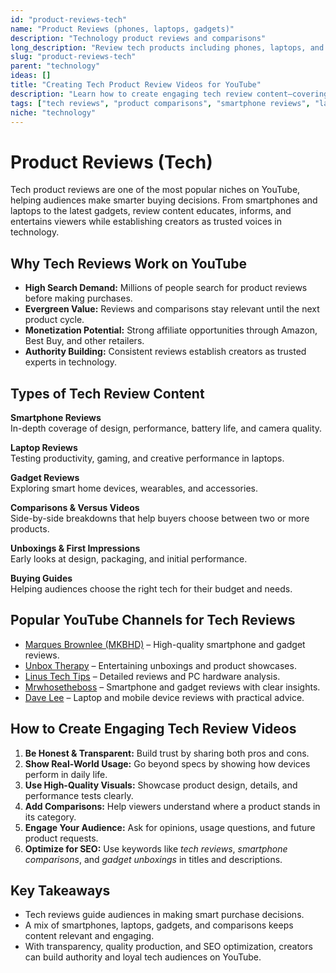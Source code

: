 ```yaml
---
id: "product-reviews-tech"
name: "Product Reviews (phones, laptops, gadgets)"
description: "Technology product reviews and comparisons"
long_description: "Review tech products including phones, laptops, and gadgets"
slug: "product-reviews-tech"
parent: "technology"
ideas: []
title: "Creating Tech Product Review Videos for YouTube"
description: "Learn how to create engaging tech review content—covering smartphones, laptops, gadgets, comparisons, and buying guides."
tags: ["tech reviews", "product comparisons", "smartphone reviews", "laptop reviews", "gadget unboxing", "technology content ideas"]
niche: "technology"
---
```


# Product Reviews (Tech)

Tech product reviews are one of the most popular niches on YouTube, helping audiences make smarter buying decisions. From smartphones and laptops to the latest gadgets, review content educates, informs, and entertains viewers while establishing creators as trusted voices in technology.

## Why Tech Reviews Work on YouTube

- **High Search Demand:** Millions of people search for product reviews before making purchases.  
- **Evergreen Value:** Reviews and comparisons stay relevant until the next product cycle.  
- **Monetization Potential:** Strong affiliate opportunities through Amazon, Best Buy, and other retailers.  
- **Authority Building:** Consistent reviews establish creators as trusted experts in technology.  
 
## Types of Tech Review Content

**Smartphone Reviews**  
In-depth coverage of design, performance, battery life, and camera quality.  

**Laptop Reviews**  
Testing productivity, gaming, and creative performance in laptops.  

**Gadget Reviews**  
Exploring smart home devices, wearables, and accessories.  

**Comparisons & Versus Videos**  
Side-by-side breakdowns that help buyers choose between two or more products.  

**Unboxings & First Impressions**  
Early looks at design, packaging, and initial performance.  

**Buying Guides**  
Helping audiences choose the right tech for their budget and needs.  

## Popular YouTube Channels for Tech Reviews

- [Marques Brownlee (MKBHD)](https://www.youtube.com/@mkbhd) – High-quality smartphone and gadget reviews.  
- [Unbox Therapy](https://www.youtube.com/@unboxtherapy) – Entertaining unboxings and product showcases.  
- [Linus Tech Tips](https://www.youtube.com/@LinusTechTips) – Detailed reviews and PC hardware analysis.  
- [Mrwhosetheboss](https://www.youtube.com/@Mrwhosetheboss) – Smartphone and gadget reviews with clear insights.  
- [Dave Lee](https://www.youtube.com/@Dave2D) – Laptop and mobile device reviews with practical advice.  

## How to Create Engaging Tech Review Videos

1. **Be Honest & Transparent:** Build trust by sharing both pros and cons.  
2. **Show Real-World Usage:** Go beyond specs by showing how devices perform in daily life.  
3. **Use High-Quality Visuals:** Showcase product design, details, and performance tests clearly.  
4. **Add Comparisons:** Help viewers understand where a product stands in its category.  
5. **Engage Your Audience:** Ask for opinions, usage questions, and future product requests.  
6. **Optimize for SEO:** Use keywords like *tech reviews*, *smartphone comparisons*, and *gadget unboxings* in titles and descriptions.  

## Key Takeaways

- Tech reviews guide audiences in making smart purchase decisions.  
- A mix of smartphones, laptops, gadgets, and comparisons keeps content relevant and engaging.  
- With transparency, quality production, and SEO optimization, creators can build authority and loyal tech audiences on YouTube.  

